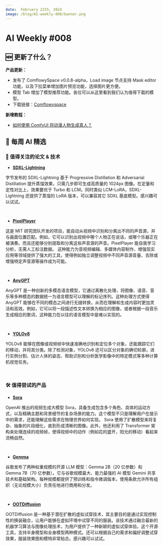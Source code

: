 ```yaml
---
date:  February 22th, 2024
image: /blog/AI-weekly-008/banner.png
---
```


# AI Weekly #008


## 🆕 更新了什么？
**产品更新：**
- 发布了 ComflowySpace v0.0.8-alpha，Load image 节点支持 Mask editor 功能，以及下拉菜单增加图片预览功能，选择图片更方便。
- 模型 Tab 增加了模型推荐功能。各位可以从这里看到我们认为值得下载的模型。
- 下载链接：[Comflowyspace](https://github.com/6174/comflowyspace/releases)

**新增教程：**

- [如何使用 ComfyUI 将动漫人物生成真人？](https://www.comflowy.com/blog/generate-anime-characters-01)

## 🤩 每周 AI 精选

### 📄 值得关注的论文 & 技术

* [**SDXL-Lightning**](https://arxiv.org/abs/2402.13929)

字节发布的 SDXL-Lightning 基于 Progressive Distillation 和 Adversarial Distillation 提升蒸馏效果，只需几步即可生成高质量的 1024px 图像。在定量和定性对比上，效果要优于 Turbo 和 LCM。同时类似 LCM-LoRA，SDXL-Lightning 还提供了蒸馏的 LoRA 版本，可以兼容其它 SDXL 基底模型。感兴趣可以试试。

<br/>
<PhotoProvider>
  <PhotoView src="/blog/AI-weekly-008/001.png">
    <img src="/blog/AI-weekly-008/001.png" alt="" />
  </PhotoView>
</PhotoProvider>

* [**PixelPlayer**](https://arxiv.org/abs/1804.03160)

这是 MIT 研究团队开发的项目，能自动从视频中识别和分离出不同的声音源，并与画面位置匹配。例如，它可以识别出视频中哪个人物正在说话，或哪个乐器正在被演奏。而且还能够分别提取和分离这些声音源的声音。PixelPlayer 能自我学习分析，无需人工标注数据。
这种能力为音视频编辑、多媒体内容制作、增强现实应用等领域提供了强大的工具，使得例如独立调整视频中不同声音源音量、去除或增强特定声音源等操作成为可能。

<br/>
<PhotoProvider>
  <PhotoView src="/blog/AI-weekly-008/002.png">
    <img src="/blog/AI-weekly-008/002.png" alt="" />
  </PhotoView>
</PhotoProvider>

* [**AnyGPT**](https://arxiv.org/pdf/2309.05519.pdf)

AnyGPT 是一种创新的多模态语言模型，它通过离散化处理，将图像、语音、音乐等多种模态的数据统一为语言模型可以理解的标记序列。这种处理方式使得 AnyGPT 能够在不同的模态之间进行无缝转换，从而在理解和生成内容时更加灵活和高效。例如，它可以将一段描述性文本转换为相应的图像，或者根据一段音乐生成相应的歌词，这种能力在以往的语言模型中是难以实现的。

<br/>
<PhotoProvider>
  <PhotoView src="/blog/AI-weekly-008/003.png">
    <img src="/blog/AI-weekly-008/003.png" alt="" />
  </PhotoView>
</PhotoProvider>

* [**YOLOv8**](https://github.com/ultralytics/ultralytics)

YOLOv8 能够在图像或视频帧中快速准确地识别和定位多个对象，还能跟踪它们的移动，并将其分类。除了检测对象，YOLOv8 还可以区分对象的确切轮廓，进行实例分割、估计人体的姿态、帮助识别和分析医学影像中的特定模式等多种计算机视觉任务。

<br/>
<PhotoProvider>
  <PhotoView src="/blog/AI-weekly-008/004.png">
    <img src="/blog/AI-weekly-008/004.png" alt="" />
  </PhotoView>
</PhotoProvider>

### 🛠️ 值得尝试的产品

* [**Sora**](https://openai.com/sora)

OpenAI 推出的视频生成大模型 Sora，具备生成包含多个角色、具体的运动方式，以及精确主题和背景细节的复杂场景的能力。这个模型不只是理解用户在提示中的需求，还能理解这些需求在物理世界如何实现。
Sora 使用了扩散模型来将复杂、抽象的片段细化，直到形成清晰的图像。此外，他还利用了 Transformer 架构来处理连续的视频帧，使得视频中的动作（例如花的盛开，阳光的移动）看起来流畅自然。

<br/>
<PhotoProvider>
  <PhotoView src="/blog/AI-weekly-008/005.png">
    <img src="/blog/AI-weekly-008/005.png" alt="" />
  </PhotoView>
</PhotoProvider>

* [**Gemma**](https://ai.google.dev/)

谷歌发布了两种权重规模的开源 LLM 模型：Gemma 2B（20 亿参数）和 Gemma 7B（70 亿参数）。它与谷歌规模最大、能力最强的 AI 模型 Gemini 共享技术和基础架构。每种规模都提供了预训练和指令微调版本，使用条款允许所有组织（无论规模大小）负责任地进行商用和分发。

<br/>
<PhotoProvider>
  <PhotoView src="/blog/AI-weekly-008/006.png">
    <img src="/blog/AI-weekly-008/006.png" alt="" />
  </PhotoView>
</PhotoProvider>

* [**OOTDiffusion**](https://ootd.ibot.cn/)

OOTDiffusion 是一种基于潜在扩散的虚拟试穿技术，其主要目的是通过实现控制性的换装融合，让用户能够在虚拟环境中试穿不同的服装。该技术通过融合最新的机器学习算法与图像处理技术，为用户提供了一种新颖的虚拟试穿体验。这个开源工具，支持半身模型和全身模型两种模式。还可以根据自己的需求和偏好调整试穿效果，服装效果图和模特非常贴合。感兴趣可以试试。

<br/>
<PhotoProvider>
  <PhotoView src="/blog/AI-weekly-008/007.png">
    <img src="/blog/AI-weekly-008/007.png" alt="" />
  </PhotoView>
</PhotoProvider>

<Subscribe />










